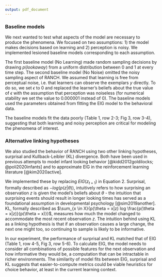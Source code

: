 ```yaml
---
output: pdf_document
---
```


### Baseline models 

We next wanted to test what aspects of the model are necessary to produce the phenomena. We focused on two assumptions: 1) the model makes decisions based on learning and 2) perception is noisy. We implemented lesioned baseline models corresponding to each assumption. 

The first baseline model (No Learning) made random sampling decisions by drawing $p(look away)$ from a uniform distribution between 0 and 1 at every time step. The second baseline model (No Noise) omitted the noisy sampling aspect of RANCH. We assumed that learning is free from perceptual noise, i.e. that learners can observe the exemplars $y$ directly. To do so, we set $\epsilon$ to 0 and replaced the learner’s beliefs about the true value of $\epsilon$ with the assumption that perception was noiseless (for numerical stability we set the value to 0.000001 instead of 0). The baseline models used the parameters obtained from fitting the EIG model to the behavioral data.

The baseline models fit the data poorly (Table 1, row 2-3; Fig 3, row 3-4), suggesting that both learning and noisy perception are critical for modeling the phenomena of interest. \smallbreak

### Alternative linking hypotheses

We also studied the behavior of RANCH using two other linking hypotheses, surprisal and Kullback-Leibler (KL) divergence. Both have been used in previous attempts to model infant looking behavior [@kidd2012goldilocks; @poli2020infants] and to approximate EIG in the reinforcement learning literature [@kim2020active].

We implemented these by replacing $EIG(z_{t+1})$ in Equation 2. Surprisal, formally described as $-log(p(z|\theta))$, intuitively refers to how surprising an observation $z$ is given the model's beliefs about $\theta$ - the intuition that surprising events should result in longer looking times has served as a foundational assumption in developmental psychology [@sim2019another]. KL, formally described as $\sum_{x \in X}{p(\theta = x|z) log \frac{p(\theta = x|z)}{p(\theta = x)}}$, measures how much the model changed to accommodate the most recent observation $z$. The intuition behind using KL as a linking hypothesis is that if an observation causes a large change, the next one might too, so continuing to sample is likely to be informative. 

In our experiment, the performance of surprisal and KL matched that of EIG (Table 1, row 4-5, Fig 3, row 5-6). To calculate EIG, the model needs to consider all combinations of possible features for the next observation and how informative they would be, a computation that can be intractable in richer environments. The similarity of model fits between EIG, surprisal and KL suggests that easier-to-compute metrics could be viable heuristics for choice behavior, at least  in the current learning context.



